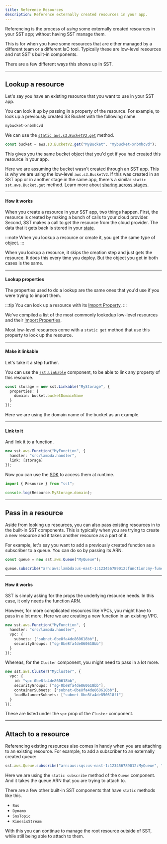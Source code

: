 ```yaml
---
title: Reference Resources
description: Reference externally created resources in your app.
---
```


Referencing is the process of _using_ some externally created resources in your SST app; without having SST manage them.

This is for when you have some resources that are either managed by a different team or a different IaC tool. Typically these are low-level resources and not SST's built-in components.

There are a few different ways this shows up in SST.

---

## Lookup a resource

Let's say you have an existing resource that you want to use in your SST app.

You can look it up by passing in a property of the resource. For example, to look up a previously created S3 Bucket with the following name.

```txt
mybucket-xnbmhcvd
```

We can use the [`static aws.s3.BucketV2.get`](https://www.pulumi.com/registry/packages/aws/api-docs/s3/bucketv2/#look-up) method.

```ts title="sst.config.ts"
const bucket = aws.s3.BucketV2.get("MyBucket", "mybucket-xnbmhcvd");
```

This gives you the same bucket object that you'd get if you had created this resource in your app.

Here we are assuming the bucket wasn't created through an SST app. This is why we are using the low-level `aws.s3.BucketV2`. If this was created in an SST app or in another stage in the same app, there's a similar `static sst.aws.Bucket.get` method. Learn more about [sharing across stages](/docs/share-across-stages).

---

#### How it works

When you create a resource in your SST app, two things happen. First, the resource is created by making a bunch of calls to your cloud provider. Second, SST makes a call to _get_ the resource from the cloud provider. The data that it gets back is stored in your [state](/docs/state/).

:::note
When you lookup a resource or create it, you get the same type of object.
:::

When you lookup a resource, it skips the creation step and just gets the resource. It does this every time you deploy. But the object you get in both cases is the same.

---

#### Lookup properties

The properties used to do a lookup are the same ones that you'd use if you were trying to import them.

:::tip
You can look up a resource with its [Import Property](/docs/import-resources/#import-properties).
:::

We've compiled a list of the most commonly lookedup low-level resources and their [Import Properties](/docs/import-resources/#import-properties).

Most low-level resources come with a `static get` method that use this property to look up the resource.

---

#### Make it linkable

Let's take it a step further.

You can use the [`sst.Linkable`](/docs/component/linkable/) component, to be able to link any property of this resource.

```ts title="sst.config.ts" {3}
const storage = new sst.Linkable("MyStorage", {
  properties: {
    domain: bucket.bucketDomainName
  }
});
```

Here we are using the domain name of the bucket as an example.

---

#### Link to it

And link it to a function.

```ts title="sst.config.ts" {9}
new sst.aws.Function("MyFunction", {
  handler: "src/lambda.handler",
  link: [storage]
});
```

Now you can use the [SDK](/docs/reference/sdk/) to access them at runtime.

```js title="src/lambda.ts"
import { Resource } from "sst";

console.log(Resource.MyStorage.domain);
```

---

## Pass in a resource

Aside from looking up resources, you can also pass existing resources in to the built-in SST components. This is typically when you are trying to create a new resource and it takes another resource as a part of it.

For example, let's say you want to add a previously created function as a subscriber to a queue. You can do so by passing its ARN.

```ts title="sst.config.ts" {3}
const queue = new sst.aws.Queue("MyQueue");

queue.subscribe("arn:aws:lambda:us-east-1:123456789012:function:my-function");
```

---

#### How it works

SST is simply asking for the props the underlying resource needs. In this case, it only needs the function ARN.

However, for more complicated resources like VPCs, you might have to pass in a lot more. Here we are creating a new function in an existing VPC.

```ts title="sst.config.ts"
new sst.aws.Function("MyFunction", {
  handler: "src/lambda.handler",
  vpc: {
    subnets: ["subnet-0be8fa4de860618bb"],
    securityGroups: ["sg-0be8fa4de860618bb"]
  }
});
```

Whereas, for the `Cluster` component, you might need to pass in a lot more.

```ts title="sst.config.ts"
new sst.aws.Cluster("MyCluster", {
  vpc: {
    id: "vpc-0be8fa4de860618bb",
    securityGroups: ["sg-0be8fa4de860618bb"],
    containerSubnets: ["subnet-0be8fa4de860618bb"],
    loadBalancerSubnets: ["subnet-8be8fa4de850618ff"]
  }
});
```

These are listed under the `vpc` prop of the `Cluster` component.

---

## Attach to a resource

Referencing existing resources also comes in handy when you are attaching to an existing resource. For example, to add a subscriber to an externally created queue:

```ts title="sst.config.ts" {3}
sst.aws.Queue.subscribe("arn:aws:sqs:us-east-1:123456789012:MyQueue", "src/subscriber.handler");
```

Here we are using the `static subscribe` method of the `Queue` component. And it takes the queue ARN that you are trying to attach to.

There are a few other built-in SST components that have `static` methods like this.

- `Bus`
- `Dynamo`
- `SnsTopic`
- `KinesisStream`

With this you can continue to manage the root resource outside of SST, while still being able to attach to them.

